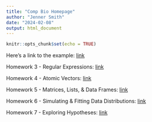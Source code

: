 ```yaml
---
title: "Comp Bio Homepage"
author: "Jenner Smith"
date: "2024-02-08"
output: html_document
---
```

```r
knitr::opts_chunk$set(echo = TRUE)
```

Here's a link to the example: [link](example.html)

Homework 3 - Regular Expressions: [link](Homework-3.html)

Homework 4 - Atomic Vectors: [link](HW4.html)

Homework 5 - Matrices, Lists, & Data Frames: [link](HW5.html)

Homework 6 - Simulating & Fitting Data Distributions: [link](HW6.html)

Homework 7 - Exploring Hypotheses: [link](HW7.html)

